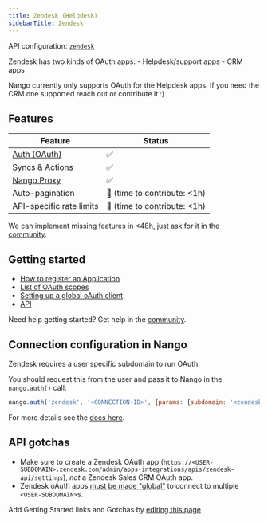 ```yaml
---
title: Zendesk (Helpdesk)
sidebarTitle: Zendesk
---
```


API configuration: [`zendesk`](https://nango.dev/providers.yaml)

<Note>
Zendesk has two kinds of OAuth apps:
- Helpdesk/support apps
- CRM apps

Nango currently only supports OAuth for the Helpdesk apps. If you need the CRM one supported reach out or contribute it :)
</Note>

## Features

| Feature                                                                          | Status                          |
| -------------------------------------------------------------------------------- | ------------------------------- |
| [Auth (OAuth)](/guides/oauth)                                                      | ✅                              |
| [Syncs](/guides/sync) & [Actions](/guides/action)                                                              | ✅                              |
| [Nango Proxy](/guides/proxy)                          | ✅   |
| Auto-pagination                     | 🚫 (time to contribute: &lt;1h) |
| API-specific rate limits | 🚫 (time to contribute: &lt;1h) |

<Tip>We can implement missing features in &lt;48h, just ask for it in the [community](https://nango.dev/slack).</Tip>
## Getting started

-   [How to register an Application](https://support.zendesk.com/hc/en-us/articles/4408845965210-Using-OAuth-authentication-with-your-application#topic_s21_lfs_qk)
-   [List of OAuth scopes](https://support.zendesk.com/hc/en-us/articles/4408845965210#topic_gql_kbd_gt)
-   [Setting up a global oAuth client](https://developer.zendesk.com/documentation/marketplace/building-a-marketplace-app/set-up-a-global-oauth-client/)
-   [API](https://developer.zendesk.com/api-reference/)

<Tip>Need help getting started? Get help in the [community](https://nango.dev/slack).</Tip>


## Connection configuration in Nango

Zendesk requires a user specific subdomain to run OAuth.

You should request this from the user and pass it to Nango in the `nango.auth()` call:

```js
nango.auth('zendesk', '<CONNECTION-ID>', {params: {subdomain: '<zendesk-subdomain>'}});
```

For more details see the [docs here](/guides/oauth#connection-configuration).

## API gotchas

-   Make sure to create a Zendesk OAuth app (`https://<USER-SUBDOMAIN>.zendesk.com/admin/apps-integrations/apis/zendesk-api/settings`), _not_ a Zendesk Sales CRM OAuth app. 
-   Zendesk oAuth apps [must be made "global"](https://developer.zendesk.com/documentation/marketplace/building-a-marketplace-app/set-up-a-global-oauth-client/) to connect to multiple `<USER-SUBDOMAIN>`s.

<Note>Add Getting Started links and Gotchas by [editing this page](https://github.com/nangohq/nango/tree/master/docs-v2/integrations/all/zendesk.mdx)</Note>
